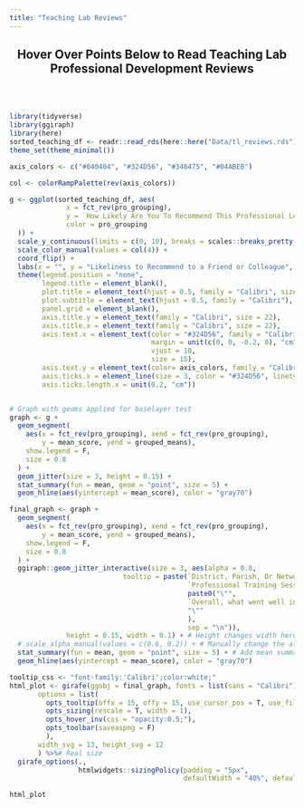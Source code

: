 ```yaml
---
title: "Teaching Lab Reviews"
---
```


<center><h2> Hover Over Points Below to Read Teaching Lab Professional Development Reviews </h2></center>

<br>
<br>

```r
library(tidyverse)
library(ggiraph)
library(here)
sorted_teaching_df <- readr::read_rds(here::here("Data/tl_reviews.rds"))
theme_set(theme_minimal())

axis_colors <- c("#040404", "#324D56", "#346475", "#04ABEB")

col <- colorRampPalette(rev(axis_colors))

g <- ggplot(sorted_teaching_df, aes(
              x = fct_rev(pro_grouping), 
              y = `How Likely Are You To Recommend This Professional Learning To A Colleague Or Friend?`, 
              color = pro_grouping
  )) +
  scale_y_continuous(limits = c(0, 10), breaks = scales::breaks_pretty(n = 10)) +
  scale_color_manual(values = col(4)) +
  coord_flip() +
  labs(x = "", y = "Likeliness to Recommend to a Friend or Colleague", title = "Explore Teaching Lab Reviews") +
  theme(legend.position = "none",
        legend.title = element_blank(),
        plot.title = element_text(hjust = 0.5, family = "Calibri", size = 30, face = "bold"),
        plot.subtitle = element_text(hjust = 0.5, family = "Calibri"),
        panel.grid = element_blank(),
        axis.title.y = element_text(family = "Calibri", size = 22),
        axis.title.x = element_text(family = "Calibri", size = 22),
        axis.text.x = element_text(color = "#324D56", family = "Calibri", 
                                   margin = unit(c(0, 0, -0.2, 0), "cm"),
                                   vjust = 10,
                                   size = 15),
        axis.text.y = element_text(color= axis_colors, family = "Calibri", size = 15),
        axis.ticks.x = element_line(size = 3, color = "#324D56", linetype = 2),
        axis.ticks.length.x = unit(0.2, "cm"))


# Graph with geoms applied for baselayer test
graph <- g + 
  geom_segment(
    aes(x = fct_rev(pro_grouping), xend = fct_rev(pro_grouping),
        y = mean_score, yend = grouped_means),
    show.legend = F,
    size = 0.8
  ) +
  geom_jitter(size = 3, height = 0.15) +
  stat_summary(fun = mean, geom = "point", size = 5) +
  geom_hline(aes(yintercept = mean_score), color = "gray70")

final_graph <- graph +
  geom_segment(
    aes(x = fct_rev(pro_grouping), xend = fct_rev(pro_grouping),
        y = mean_score, yend = grouped_means),
    show.legend = F,
    size = 0.8
  ) +
  ggiraph::geom_jitter_interactive(size = 3, aes(alpha = 0.8,
                            tooltip = paste(`District, Parish, Or Network`, 
                                            `Professional Training Session`,
                                            paste0("\"",
                                            `Overall, what went well in this professional learning?`,
                                            "\""
                                            ),
                                            sep = "\n")), 
              height = 0.15, width = 0.1) + # Height changes width here since coord_flip already happened
  # scale_alpha_manual(values = c(0.6, 0.2)) + # Manually change the alpha since they need to be set for different n
  stat_summary(fun = mean, geom = "point", size = 5) + # Add mean summary point
  geom_hline(aes(yintercept = mean_score), color = "gray70")

tooltip_css <- "font-family:'Calibri';color:white;"
html_plot <- girafe(ggobj = final_graph, fonts = list(sans = "Calibri"),
       options = list(
         opts_tooltip(offx = 15, offy = 15, use_cursor_pos = T, use_fill = T, css = tooltip_css),
         opts_sizing(rescale = T, width = 1),
         opts_hover_inv(css = "opacity:0.5;"),
         opts_toolbar(saveaspng = F)
         ),
       width_svg = 13, height_svg = 12
       ) %>%# Real size
  girafe_options(.,
                 htmlwidgets::sizingPolicy(padding = "5px",
                                           defaultWidth = "40%", defaultHeight = "40%"))

html_plot
```